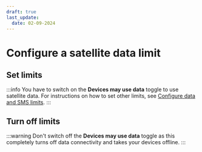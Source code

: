 ```yaml
---
draft: true
last_update: 
  date: 02-09-2024
---
```


# Configure a satellite data limit


<ConfigureLimitsIntroductionPartial />

## Set limits

:::info
You have to switch on the **Devices may use data** toggle to use satellite data.
For instructions on how to set other limits, see [Configure data and SMS limits](/how-tos/configure-data-sms-limits).
:::

<SetLimitInstructionsPartial
  limitType="satellite"
  limitValue="Bytes"
  dropdownLabel="Monthly Satellite Limit"
  toggleLabel="Satellite Data"
  exampleLimit="500 Bytes"
/>

## Turn off limits

<TurnOffLimitInstructionsPartial
  limitType="satellite"
  dropdownLabel="Monthly Satellite Limit"
/>

:::warning
Don't switch off the **Devices may use data** toggle as this completely turns off data connectivity and takes your devices offline.
:::

